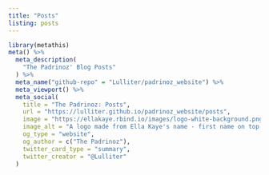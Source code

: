 ```yaml
---
title: "Posts"
listing: posts
---
```


```r
library(metathis)
meta() %>%
  meta_description(
    "The Padrinoz' Blog Posts"
  ) %>%
  meta_name("github-repo" = "Lulliter/padrinoz_website") %>%
  meta_viewport() %>%
  meta_social(
    title = "The Padrinoz: Posts",
    url = "https://lulliter.github.io/padrinoz_website/posts",
    image = "https://ellakaye.rbind.io/images/logo-white-background.png",
    image_alt = "A logo made from Ella Kaye's name - first name on top of last name in black capital letters, separated by a horizontal bright pink line",
    og_type = "website",
    og_author = c("The Padrinoz"),
    twitter_card_type = "summary",
    twitter_creator = "@Lulliter"
  )
```